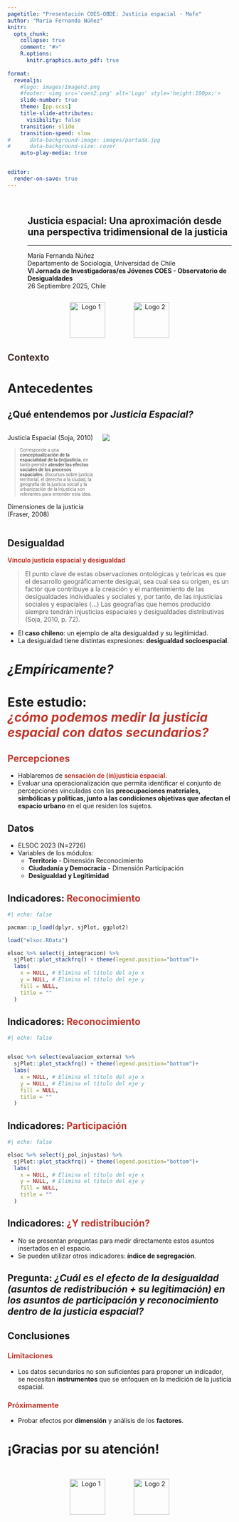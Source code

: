 ```yaml
---
pagetitle: "Presentación COES-OBDE: Justicia espacial - Mafe"
author: "María Fernanda Núñez"
knitr:
  opts_chunk: 
    collapse: true
    comment: "#>" 
    R.options:
      knitr.graphics.auto_pdf: true
      
format: 
  revealjs:
    #logo: images/Imagen2.png
    #footer: <img src='coes2.png' alt='Logo' style='height:100px;'>
    slide-number: true
    theme: [pp.scss]
    title-slide-attributes:
      visibility: false
    transition: slide
    transition-speed: slow
#      data-background-image: images/portada.jpg
#      data-background-size: cover
    auto-play-media: true


editor:
  render-on-save: true
---
```


## {data-background-color="#BF382C"}


:::: {.columns .v-center-container}
::: {.column width=5%}
:::
::: {.column width=95%}
## [**Justicia espacial: Una aproximación desde una perspectiva tridimensional de la justicia**]{.white}

------------------------------------------------------------------------

[María Fernanda Núñez]{.black}  
[Departamento de Sociología, Universidad de Chile]{.black}  <br>
[**VI Jornada de Investigadoras/es Jóvenes COES - Observatorio de Desigualdades**]{.black} <br>
[26 Septiembre 2025, Chile]{.black}
:::
::::

<span class="bloque"></span>


<div style="text-align: center;">
  <img src="img/coes7.png" alt="Logo 1" style="height:80px; margin-right: 30px;">
  <img src="img/od9.png" alt="Logo 2" style="height:80px; margin-left: 30px;">
</div>



## <span style="color: #44322F;"><strong>Contexto </strong></span
<br>{background-image="img/tesis.png" background-size="contain" background-position="center" data-background-color="#AEB7BF"}



# [Antecedentes]{.white} {data-background-color="#44322F"}

## [**¿Qué entendemos por *Justicia Espacial?***]{.black} {data-background-color="#AEB7BF"}

:::: columns

::: {.column width="40%"}
Justicia Espacial (Soja, 2010)

::: {.content style="font-size: 69%;"}
> Corresponde a una **conceptualización de la espacialidad de la (in)justicia**, en tanto permite **atender los efectos sociales de los procesos espaciales**; discursos sobre justicia territorial, el derecho a la ciudad, la geografía de la justicia social y la urbanización de la injusticia son relevantes para entender esta idea. 

:::

Dimensiones de la justicia (Fraser, 2008)
:::

::: {.column width="60%"}
![](img/bib.png)
:::

::::


## [**Desigualdad**]{.black} {data-background-color="#AEB7BF"}

<span style="color: #BF382C;"><strong>Vínculo justicia espacial y desigualdad</strong></span
<br> 
<br>

> El punto clave de estas observaciones ontológicas y teóricas es que el desarrollo geográficamente desigual, sea cual sea su origen, es un factor que contribuye a la creación y el mantenimiento de las desigualdades individuales y sociales y, por tanto, de las injusticias sociales y espaciales (...) Las geografías que hemos producido siempre tendrán injusticias espaciales y desigualdades distributivas (Soja, 2010, p. 72).

::: {.incremental .highlight-last style="font-size: 100%;"}
- El **caso chileno**: un ejemplo de alta desigualdad y su legitimidad.
- La desigualdad tiene distintas expresiones: **desigualdad socioespacial**.
:::

# [*¿Empíricamente?*]{.white} {data-background-color="#44322F"}


## {background-image="img/operacionalizacion.png" background-size="contain" background-position="center" data-background-color="#AEB7BF"}



# [Este estudio: <br> <span style="color: #BF382C;"><strong>***¿cómo podemos medir la justicia espacial con datos secundarios?***</strong></span
<br>]{.white} {data-background-color="#44322F"} 

## <span style="color: #BF382C;"><strong>Percepciones </strong></span
<br>  {data-background-color="#AEB7BF"}

::: {.incremental .highlight-last style="font-size: 100%;"}
- Hablaremos de <span style="color: #BF382C;"><strong>**sensación de (in)justicia espacial**.</strong></span
<br>
- Evaluar una operacionalización que permita identificar el conjunto de percepciones vinculadas con las **preocupaciones materiales, simbólicas y políticas, junto a las condiciones objetivas que afectan el espacio urbano** en el que residen los sujetos. 
:::

## [**Datos**]{.black} {data-background-color="#AEB7BF"}

::: {.incremental .highlight-last style="font-size: 100%;"}
- ELSOC 2023 (N=2726)
- Variables de los módulos:
    - **Territorio** - Dimensión Reconocimiento
    - **Ciudadanía y Democracia** - Dimensión Participación
    - **Desigualdad y Legitimidad** 
:::

## [Indicadores: <span style="color: #BF382C;"><strong>**Reconocimiento**</strong></span
<br> ]{.black}

```r
#| echo: false

pacman::p_load(dplyr, sjPlot, ggplot2)

load("elsoc.RData")

elsoc %>% select(j_integracion) %>%
  sjPlot::plot_stackfrq() + theme(legend.position="bottom")+
  labs(
    x = NULL, # Elimina el título del eje x
    y = NULL, # Elimina el título del eje y
    fill = NULL,
    title = ""
  )

```


## [Indicadores: <span style="color: #BF382C;"><strong>**Reconocimiento**</strong></span
<br> ]{.black}

```r
#| echo: false


elsoc %>% select(evaluacion_externa) %>%
  sjPlot::plot_stackfrq() + theme(legend.position="bottom")+
  labs(
    x = NULL, # Elimina el título del eje x
    y = NULL, # Elimina el título del eje y
    fill = NULL,
    title = ""
  )

```



## [Indicadores: <span style="color: #BF382C;"><strong>**Participación**</strong></span
<br> ]{.black}

```r
#| echo: false

elsoc %>% select(j_pol_injustas) %>%
  sjPlot::plot_stackfrq() + theme(legend.position="bottom")+
  labs(
    x = NULL, # Elimina el título del eje x
    y = NULL, # Elimina el título del eje y
    fill = NULL,
    title = ""
  )

```

## [Indicadores: <span style="color: #BF382C;"><strong> ¿Y redistribución?</strong></span
<br> ]{.black}{data-background-color="#AEB7BF"}

::: {.incremental .highlight-last style="font-size: 100%;"}
- No se presentan preguntas para medir directamente estos asuntos insertados en el espacio.
- Se pueden utilizar otros indicadores: **índice de segregación**. 

:::

## [Pregunta: ***¿Cuál es el efecto de la desigualdad (asuntos de redistribución + su legitimación) en los asuntos de participación y reconocimiento dentro de la justicia espacial?***]{.black} {data-background-color="#AEB7BF"}
 


## [Conclusiones]{.black} {data-background-color="#AEB7BF"}

::: {.incremental .highlight-last style="font-size: 100%;"}
### <span style="color: #BF382C;"><strong>Limitaciones </strong></span
<br> 

- Los datos secundarios no son suficientes para proponer un indicador, se necesitan **instrumentos** que se enfoquen en la medición de la justicia espacial.

### <span style="color: #BF382C;"><strong>Próximamente </strong></span
<br>  

- Probar efectos por **dimensión** y análisis de los **factores**. 
:::

# [**¡Gracias por su atención!**]{.black} {data-background-color="#BF382C"}

<br> 

<div style="text-align: center;">
  <img src="img/coes7.png" alt="Logo 1" style="height:80px; margin-right: 30px;">
  <img src="img/od9.png" alt="Logo 2" style="height:80px; margin-left: 30px;">
</div>
